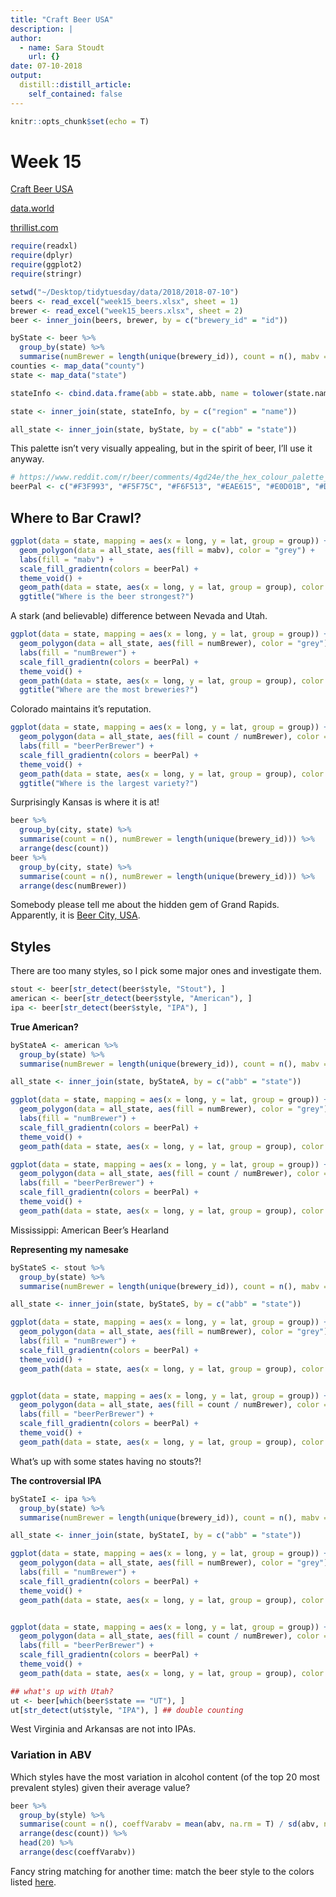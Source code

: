 ```yaml
---
title: "Craft Beer USA"
description: |
author:
  - name: Sara Stoudt
    url: {}
date: 07-10-2018
output:
  distill::distill_article:
    self_contained: false
---
```



```r
knitr::opts_chunk$set(echo = T)
```

# Week 15

[Craft Beer USA](https://github.com/rfordatascience/tidytuesday/tree/master/data)

[data.world](https://data.world/)

[thrillist.com](https://www.thrillist.com/news/nation/most-craft-breweries-by-state-united-states)


```r
require(readxl)
require(dplyr)
require(ggplot2)
require(stringr)
```

```r
setwd("~/Desktop/tidytuesday/data/2018/2018-07-10")
beers <- read_excel("week15_beers.xlsx", sheet = 1)
brewer <- read_excel("week15_beers.xlsx", sheet = 2)
beer <- inner_join(beers, brewer, by = c("brewery_id" = "id"))
```


```r
byState <- beer %>%
  group_by(state) %>%
  summarise(numBrewer = length(unique(brewery_id)), count = n(), mabv = mean(abv, na.rm = T))
counties <- map_data("county")
state <- map_data("state")

stateInfo <- cbind.data.frame(abb = state.abb, name = tolower(state.name))

state <- inner_join(state, stateInfo, by = c("region" = "name"))

all_state <- inner_join(state, byState, by = c("abb" = "state"))
```


This palette isn't very visually appealing, but in the spirit of beer, I'll use it anyway.

```r
# https://www.reddit.com/r/beer/comments/4gd24e/the_hex_colour_palette_of_beer/
beerPal <- c("#F3F993", "#F5F75C", "#F6F513", "#EAE615", "#E0D01B", "#D5BC26", "#CDAA37", "#C1963C", "#BE8C3A", "#BE823A", "#C17A37", "#BF7138", "#BC6733", "#B26033", "#A85839", "#985336", "#8D4C32", "#7C452D", "#6B3A1E", "#5D341A", "#4E2A0C", "#4A2727", "#361F1B", "#261716", "#231716", "#19100F", "#16100F", "#120D0C", "#100B0A", "#050B0A")
```

## Where to Bar Crawl?

```r
ggplot(data = state, mapping = aes(x = long, y = lat, group = group)) +
  geom_polygon(data = all_state, aes(fill = mabv), color = "grey") +
  labs(fill = "mabv") +
  scale_fill_gradientn(colors = beerPal) +
  theme_void() +
  geom_path(data = state, aes(x = long, y = lat, group = group), color = "black") +
  ggtitle("Where is the beer strongest?")
```

A stark (and believable) difference between Nevada and Utah.

```r
ggplot(data = state, mapping = aes(x = long, y = lat, group = group)) +
  geom_polygon(data = all_state, aes(fill = numBrewer), color = "grey") +
  labs(fill = "numBrewer") +
  scale_fill_gradientn(colors = beerPal) +
  theme_void() +
  geom_path(data = state, aes(x = long, y = lat, group = group), color = "black") +
  ggtitle("Where are the most breweries?")
```

Colorado maintains it's reputation.

```r
ggplot(data = state, mapping = aes(x = long, y = lat, group = group)) +
  geom_polygon(data = all_state, aes(fill = count / numBrewer), color = "grey") +
  labs(fill = "beerPerBrewer") +
  scale_fill_gradientn(colors = beerPal) +
  theme_void() +
  geom_path(data = state, aes(x = long, y = lat, group = group), color = "black") +
  ggtitle("Where is the largest variety?")
```

Surprisingly Kansas is where it is at!

```r
beer %>%
  group_by(city, state) %>%
  summarise(count = n(), numBrewer = length(unique(brewery_id))) %>%
  arrange(desc(count))
beer %>%
  group_by(city, state) %>%
  summarise(count = n(), numBrewer = length(unique(brewery_id))) %>%
  arrange(desc(numBrewer))
```

Somebody please tell me about the hidden gem of Grand Rapids. Apparently, it is [Beer City, USA](https://www.experiencegr.com/things-to-do/beer-city/).
 

## Styles

There are too many styles, so I pick some major ones and investigate them.

```r
stout <- beer[str_detect(beer$style, "Stout"), ]
american <- beer[str_detect(beer$style, "American"), ]
ipa <- beer[str_detect(beer$style, "IPA"), ]
```


**True American?**

```r
byStateA <- american %>%
  group_by(state) %>%
  summarise(numBrewer = length(unique(brewery_id)), count = n(), mabv = mean(abv, na.rm = T))

all_state <- inner_join(state, byStateA, by = c("abb" = "state"))

ggplot(data = state, mapping = aes(x = long, y = lat, group = group)) +
  geom_polygon(data = all_state, aes(fill = numBrewer), color = "grey") +
  labs(fill = "numBrewer") +
  scale_fill_gradientn(colors = beerPal) +
  theme_void() +
  geom_path(data = state, aes(x = long, y = lat, group = group), color = "black")

ggplot(data = state, mapping = aes(x = long, y = lat, group = group)) +
  geom_polygon(data = all_state, aes(fill = count / numBrewer), color = "grey") +
  labs(fill = "beerPerBrewer") +
  scale_fill_gradientn(colors = beerPal) +
  theme_void() +
  geom_path(data = state, aes(x = long, y = lat, group = group), color = "black")
```

Mississippi: American Beer's Hearland


**Representing my namesake**

```r

byStateS <- stout %>%
  group_by(state) %>%
  summarise(numBrewer = length(unique(brewery_id)), count = n(), mabv = mean(abv, na.rm = T))

all_state <- inner_join(state, byStateS, by = c("abb" = "state"))

ggplot(data = state, mapping = aes(x = long, y = lat, group = group)) +
  geom_polygon(data = all_state, aes(fill = numBrewer), color = "grey") +
  labs(fill = "numBrewer") +
  scale_fill_gradientn(colors = beerPal) +
  theme_void() +
  geom_path(data = state, aes(x = long, y = lat, group = group), color = "black")


ggplot(data = state, mapping = aes(x = long, y = lat, group = group)) +
  geom_polygon(data = all_state, aes(fill = count / numBrewer), color = "grey") +
  labs(fill = "beerPerBrewer") +
  scale_fill_gradientn(colors = beerPal) +
  theme_void() +
  geom_path(data = state, aes(x = long, y = lat, group = group), color = "black")
```

What's up with some states having no stouts?!



**The controversial IPA**

```r
byStateI <- ipa %>%
  group_by(state) %>%
  summarise(numBrewer = length(unique(brewery_id)), count = n(), mabv = mean(abv, na.rm = T))

all_state <- inner_join(state, byStateI, by = c("abb" = "state"))

ggplot(data = state, mapping = aes(x = long, y = lat, group = group)) +
  geom_polygon(data = all_state, aes(fill = numBrewer), color = "grey") +
  labs(fill = "numBrewer") +
  scale_fill_gradientn(colors = beerPal) +
  theme_void() +
  geom_path(data = state, aes(x = long, y = lat, group = group), color = "black")


ggplot(data = state, mapping = aes(x = long, y = lat, group = group)) +
  geom_polygon(data = all_state, aes(fill = count / numBrewer), color = "grey") +
  labs(fill = "beerPerBrewer") +
  scale_fill_gradientn(colors = beerPal) +
  theme_void() +
  geom_path(data = state, aes(x = long, y = lat, group = group), color = "black")

## what's up with Utah?
ut <- beer[which(beer$state == "UT"), ]
ut[str_detect(ut$style, "IPA"), ] ## double counting
```

West Virginia and Arkansas are not into IPAs.

### Variation in ABV

Which styles have the most variation in alcohol content (of the top 20 most prevalent styles) given their average value?

```r
beer %>%
  group_by(style) %>%
  summarise(count = n(), coeffVarabv = mean(abv, na.rm = T) / sd(abv, na.rm = T)) %>%
  arrange(desc(count)) %>%
  head(20) %>%
  arrange(desc(coeffVarabv))
```


Fancy string matching for another time: match the beer style to the colors listed [here](https://www.twobeerdudes.com/beer/srm).

